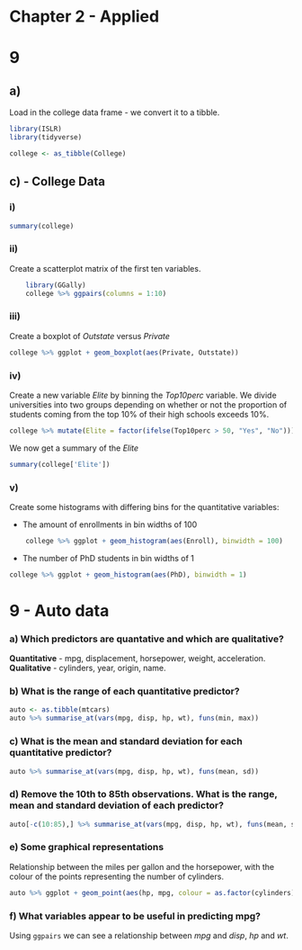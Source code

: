 # Chapter 2 - Applied

# 9

## a)

Load in the college data frame - we convert it to a tibble.
    
```r
library(ISLR)
library(tidyverse)

college <- as_tibble(College)
```

## c) - College Data

### i)

```r
summary(college)
```

### ii)

Create a scatterplot matrix of the first ten variables.	

```r
	library(GGally)
	college %>% ggpairs(columns = 1:10)
```

### iii)

Create a boxplot of *Outstate* versus *Private*

```r
college %>% ggplot + geom_boxplot(aes(Private, Outstate))
```

### iv)
Create a new variable *Elite* by binning the *Top10perc* variable. We divide universities into two groups depending on whether or not the proportion of students coming from the top 10% of their high schools exceeds 10%.

```r
college %>% mutate(Elite = factor(ifelse(Top10perc > 50, "Yes", "No")))
```
We now get a summary of the *Elite* 	

```r
summary(college['Elite'])
```

### v)

Create some histograms with differing bins for the quantitative variables:

* The amount of enrollments in bin widths of 100

```r
	college %>% ggplot + geom_histogram(aes(Enroll), binwidth = 100)
```

* The number of PhD students in bin widths of 1

```r
college %>% ggplot + geom_histogram(aes(PhD), binwidth = 1)
```

# 9 - Auto data

###	a) Which predictors are quantative and which are qualitative?

 **Quantitative** - mpg, displacement, horsepower, weight, acceleration.
 **Qualitative** - cylinders, year, origin, name.

### b) What is the range of each quantitative predictor?

```r
auto <- as.tibble(mtcars)
auto %>% summarise_at(vars(mpg, disp, hp, wt), funs(min, max))
```

### c) What is the mean and standard deviation for each quantitative predictor?

```r
auto %>% summarise_at(vars(mpg, disp, hp, wt), funs(mean, sd))
```

### d) Remove the 10th to 85th observations. What is the range, mean and standard deviation of each predictor?

```r
auto[-c(10:85),] %>% summarise_at(vars(mpg, disp, hp, wt), funs(mean, sd))
```

### e) Some graphical representations

Relationship between the miles per gallon and the horsepower, with the colour of the points representing the number of cylinders.

```r
auto %>% ggplot + geom_point(aes(hp, mpg, colour = as.factor(cylinders)))
```

### f) What variables appear to be useful in predicting mpg?

Using `ggpairs` we can see a relationship between *mpg* and *disp*, *hp* and *wt*.
	



